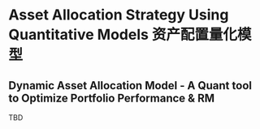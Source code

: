 # Asset Allocation Strategy Using Quantitative Models 资产配置量化模型

## Dynamic Asset Allocation Model - A Quant tool to Optimize Portfolio Performance & RM

TBD